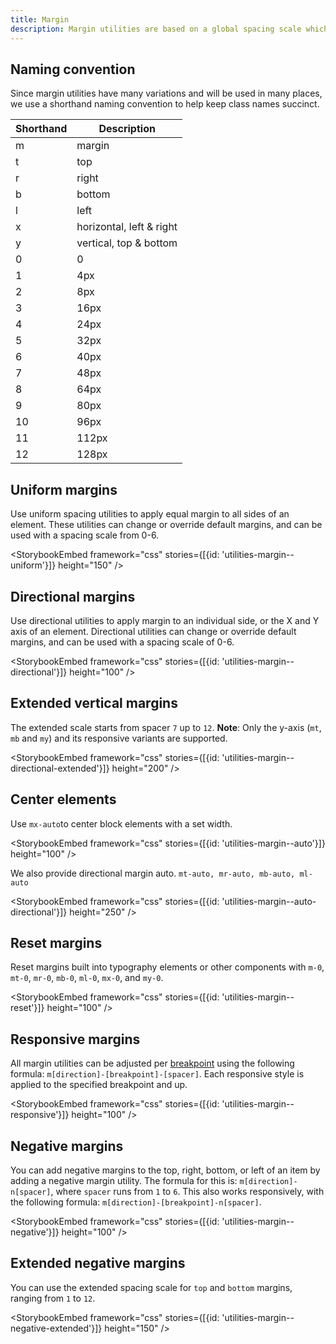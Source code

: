 ```yaml
---
title: Margin
description: Margin utilities are based on a global spacing scale which helps keep horizontal and vertical spacing consistent. These utilities help us reduce the amount of custom CSS that share the same properties, and allows to achieve many different page layouts using the same styles.
---
```



## Naming convention

Since margin utilities have many variations and will be used in many places, we use a shorthand naming convention to help keep class names succinct.

| Shorthand | Description              |
| --------- | ------------------------ |
| m         | margin                   |
| t         | top                      |
| r         | right                    |
| b         | bottom                   |
| l         | left                     |
| x         | horizontal, left & right |
| y         | vertical, top & bottom   |
| 0         | 0                        |
| 1         | 4px                      |
| 2         | 8px                      |
| 3         | 16px                     |
| 4         | 24px                     |
| 5         | 32px                     |
| 6         | 40px                     |
| 7         | 48px                     |
| 8         | 64px                     |
| 9         | 80px                     |
| 10        | 96px                     |
| 11        | 112px                    |
| 12        | 128px                    |

## Uniform margins

Use uniform spacing utilities to apply equal margin to all sides of an element. These utilities can change or override default margins, and can be used with a spacing scale from 0-6.

<StorybookEmbed framework="css" stories={[{id: 'utilities-margin--uniform'}]} height="150" />

## Directional margins

Use directional utilities to apply margin to an individual side, or the X and Y axis of an element. Directional utilities can change or override default margins, and can be used with a spacing scale of 0-6.

<StorybookEmbed framework="css" stories={[{id: 'utilities-margin--directional'}]} height="100" />

## Extended vertical margins

The extended scale starts from spacer `7` up to `12`. **Note**: Only the y-axis (`mt`, `mb` and `my`) and its responsive variants are supported.

<StorybookEmbed framework="css" stories={[{id: 'utilities-margin--directional-extended'}]} height="200" />

## Center elements

Use `mx-auto`to center block elements with a set width.

<StorybookEmbed framework="css" stories={[{id: 'utilities-margin--auto'}]} height="100" />

We also provide directional margin auto. `mt-auto, mr-auto, mb-auto, ml-auto`

<StorybookEmbed framework="css" stories={[{id: 'utilities-margin--auto-directional'}]} height="250" />

## Reset margins

Reset margins built into typography elements or other components with `m-0`, `mt-0`, `mr-0`, `mb-0`, `ml-0`, `mx-0`, and `my-0`.

<StorybookEmbed framework="css" stories={[{id: 'utilities-margin--reset'}]} height="100" />

## Responsive margins

All margin utilities can be adjusted per [breakpoint](/foundations/css-utilities/grid#breakpoints) using the following formula: `m[direction]-[breakpoint]-[spacer]`. Each responsive style is applied to the specified breakpoint and up.

<StorybookEmbed framework="css" stories={[{id: 'utilities-margin--responsive'}]} height="100" />

## Negative margins

You can add negative margins to the top, right, bottom, or left of an item by adding a negative margin utility. The formula for this is: `m[direction]-n[spacer]`, where `spacer` runs from `1` to `6`. This also works responsively, with the following formula: `m[direction]-[breakpoint]-n[spacer]`.

<StorybookEmbed framework="css" stories={[{id: 'utilities-margin--negative'}]} height="100" />

## Extended negative margins

You can use the extended spacing scale for `top` and `bottom` margins, ranging from `1` to `12`.

<StorybookEmbed framework="css" stories={[{id: 'utilities-margin--negative-extended'}]} height="150" />
